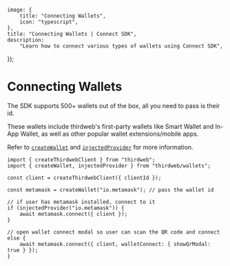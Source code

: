 
	image: {
		title: "Connecting Wallets",
		icon: "typescript",
	},
	title: "Connecting Wallets | Connect SDK",
	description:
		"Learn how to connect various types of wallets using Connect SDK",
});

# Connecting Wallets

The SDK supports 500+ wallets out of the box, all you need to pass is their id.

<Stack>

<ArticleIconCard
	title="Supported Wallets"
	icon={ComponentIcon}
	href="/connect/external-wallets"
	description="See all 500+ wallets supported by the Connect SDK"
/>

</Stack>

These wallets include thirdweb's first-party wallets like Smart Wallet and In-App Wallet, as well as other popular wallet extensions/mobile apps.

Refer to [`createWallet`](/references/typescript/v5/createWallet) and [`injectedProvider`](/references/typescript/v5/injectedProvider) for more information.

```tsx
import { createThirdwebClient } from "thirdweb";
import { createWallet, injectedProvider } from "thirdweb/wallets";

const client = createThirdwebClient({ clientId });

const metamask = createWallet("io.metamask"); // pass the wallet id

// if user has metamask installed, connect to it
if (injectedProvider("io.metamask")) {
	await metamask.connect({ client });
}

// open wallet connect modal so user can scan the QR code and connect
else {
	await metamask.connect({ client, walletConnect: { showQrModal: true } });
}
```

